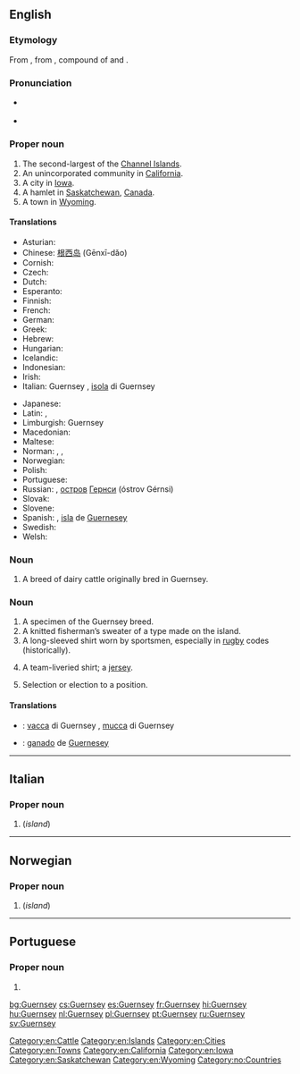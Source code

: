 {{also|guernsey}}
==English==
{{wikipedia}}

===Etymology===
From {{etyl|xno|en}}, from {{etyl|non|en}}, compound of {{term|Granis||Grani's|lang=non}} and {{term|ey||island|lang=non}}.

===Pronunciation===
* {{a|UK}} {{IPA|/ˈɡɜːnzi/|lang=en}}
* {{a|US}} {{IPA|/ˈɡɜːrnzi/|lang=en}}

===Proper noun===
{{en-proper noun}}

# The second-largest of the [[Channel Islands]].
# An unincorporated community in [[California]].
# A city in [[Iowa]].
# A hamlet in [[Saskatchewan]], [[Canada]].
# A town in [[Wyoming]].

====Translations====
{{trans-top|island}}
* Asturian: {{t|ast|Guernsey}}
* Chinese: [[根西岛]] (Gēnxī-dǎo)
* Cornish: {{t|kw|Gwernenys|f}}
* Czech: {{t+|cs|Guernsey}}
* Dutch: {{t|nl|Guernsey}}
* Esperanto: {{t|eo|Guernsey}}
* Finnish: {{t|fi|Guernsey}}
* French: {{t+|fr|Guernesey}}
* German: {{t|de|Guernsey}}
* Greek: {{t|el|Γκέρνσεϋ}}
* Hebrew: {{t|he|גרנסי|tr=Gernsi}}
* Hungarian: {{t+|hu|Guernsey}}
* Icelandic: {{t|is|Guernsey}}
* Indonesian: {{t|id|Guernsey}}
* Irish: {{t|ga|Geansaí|f}}
* Italian: Guernsey {{g|f}}, [[isola]] di Guernsey {{g|f}}
{{trans-mid}}
* Japanese: {{t|ja|ガーンジー島|tr=Gānji-shimá}}
* Latin: {{qualifier|Classical Latin}} {{t|la|Lisia}}, {{qualifier|Middle Latin}} {{t|la|Lesia}}
* Limburgish: Guernsey
* Macedonian: {{t|mk|Гернзи|n|tr=Gérnzi}}
* Maltese: {{t|mt|Gernesi}}
* Norman: {{t|nrf|Dgèrnésy|m}} {{qualifier|Jersey}}, {{t|nrf|Guernési|m}} {{qualifier|Guernsey}}, {{t|nrf|Gùernesey|m}} {{qualifier|continental Normandy}}
* Norwegian: {{t|no|Guernsey}}
* Polish: {{t+|pl|Guernsey}}
* Portuguese: {{t+|pt|Guernsey}}
* Russian: {{t|ru|Ге́рнси}}, [[остров]] [[Гернси]] (óstrov Gérnsi) {{g|m}}
* Slovak: {{t|sk|Guernsey}}
* Slovene: {{t|sl|Guernsey}}
* Spanish: {{t|es|Guernesey|f}}, [[isla]] de [[Guernesey]] {{g|f}}
* Swedish: {{t+|sv|Guernsey}}
* Welsh: {{t|cy|Guernsey|f}}
{{trans-bottom}}

===Noun===
{{en-noun|Guernsey}}

# A breed of dairy cattle originally bred in Guernsey.

===Noun===
{{en-noun}}

# A specimen of the Guernsey breed.
# A knitted fisherman’s sweater of a type made on the island.
# A long-sleeved shirt worn by sportsmen, especially in [[rugby]] codes (historically).
# {{context|Australia|lang=en}} A team-liveried shirt; a [[jersey]].
# {{context|Australia|lang=en}} Selection or election to a position.

====Translations====
{{trans-top|cattle breed}}
* {{ttbc|it}}: [[vacca]] di Guernsey {{g|f}}, [[mucca]] di Guernsey {{g|f}}
{{trans-mid}}
* {{ttbc|es}}: [[ganado]] de [[Guernesey]] {{g|m}}
{{trans-bottom}}

{{trans-top|cattle breed specimen}}
{{trans-mid}}
{{trans-bottom}}

{{trans-top|sweater}}
{{trans-mid}}
{{trans-bottom}}

{{trans-top|long-sleeved shirt worn by sportsmen}}
{{trans-mid}}
{{trans-bottom}}

{{trans-top|team-liveried shirt}}
{{trans-mid}}
{{trans-bottom}}

{{trans-top|selection or election to a position}}
{{trans-mid}}
{{trans-bottom}}

[[Category:en:Cattle]]
[[Category:en:Islands]]
[[Category:en:Cities]]
[[Category:en:Towns]]
[[Category:en:California]]
[[Category:en:Iowa]]
[[Category:en:Saskatchewan]]
[[Category:en:Wyoming]]

----

==Italian==

===Proper noun===
{{it-proper noun}}

# {{l|en|Guernsey}} (''island'')

----

==Norwegian==

===Proper noun===
{{no-proper noun}}

# {{l|en|Guernsey}} (''island'')

[[Category:no:Countries]]

----

==Portuguese==

===Proper noun===
{{pt-proper noun|f}}

# {{place|pt|island/and/dependency|c/United Kingdom|in|sea/the English Channel|t1=Guernsey}}

[[bg:Guernsey]]
[[cs:Guernsey]]
[[es:Guernsey]]
[[fr:Guernsey]]
[[hi:Guernsey]]
[[hu:Guernsey]]
[[nl:Guernsey]]
[[pl:Guernsey]]
[[pt:Guernsey]]
[[ru:Guernsey]]
[[sv:Guernsey]]